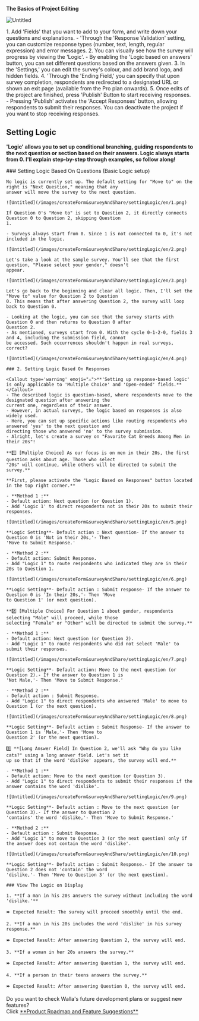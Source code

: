 
<Callout type='info' emoji="🔔">**The Basics of Project Editing**</Callout>

![Untitled](/images/createForm&surveyAndShare/settingLogic/en/0.png)

<Steps>
    1. Add 'Fields' that you want to add to your form, and write down your questions and explanations.
    - 'Through the 'Response Validation' setting, you can customize response types (number, text, length, regular
    expression) and error messages.
    2. You can visually see how the survey will progress by viewing the 'Logic'.
    - By enabling the 'Logic based on answers' button, you can set different questions based on the answers given.
    3. In the 'Settings,' you can edit the survey's colour, and add brand logo, and hidden fields.
    4. 'Through the 'Ending Field,' you can specify that upon survey completion, respondents are redirected to a
    designated URL or shown an exit page (available from the Pro plan onwards).
    5. Once edits of the project are finished, press 'Publish' Button to start receiving responses.
    - Pressing 'Publish' activates the 'Accept Responses' button, allowing respondents to submit their responses. You
    can deactivate the project if you want to stop receiving responses.
</Steps>

## Setting Logic

<Callout type='warning' emoji="⚠️">**'Logic' allows you to set up conditional branching, guiding respondents to the next
    question or section based on their answers. Logic always starts from 0. I'll explain step-by-step through examples,
    so follow along!**</Callout>

<Steps>
    ### Setting Logic Based On Questions (Basic Logic setup)

    No logic is currently set up. The default setting for "Move to" on the right is "Next Question," meaning that any
    answer will move the survey to the next question.

    ![Untitled](/images/createForm&surveyAndShare/settingLogic/en/1.png)

    If Question 0's "Move to" is set to Question 2, it directly connects Question 0 to Question 2, skipping Question
    1.

    - Surveys always start from 0. Since 1 is not connected to 0, it's not included in the logic.

    ![Untitled](/images/createForm&surveyAndShare/settingLogic/en/2.png)

    Let's take a look at the sample survey. You'll see that the first question, "Please select your gender," doesn't
    appear.

    ![Untitled](/images/createForm&surveyAndShare/settingLogic/en/3.png)

    Let's go back to the beginning and clear all logic. Then, I'll set the "Move to" value for Question 2 to Question
    0. This means that after answering Question 2, the survey will loop back to Question 0.

    - Looking at the logic, you can see that the survey starts with Question 0 and then returns to Question 0 after
    Question 2.
    - As mentioned, surveys start from 0. With the cycle 0-1-2-0, fields 3 and 4, including the submission field, cannot
    be accessed. Such occurrences shouldn't happen in real surveys, correct?

    ![Untitled](/images/createForm&surveyAndShare/settingLogic/en/4.png)

    ### 2. Setting Logic Based On Responses

    <Callout type='warning' emoji="⚠️">**'Setting up response-based logic' is only applicable to 'Multiple Choice' and 'Open-ended' fields.**</Callout>
    - The described logic is question-based, where respondents move to the designated question after answering the
    current one, regardless of their answer.
    - However, in actual surveys, the logic based on responses is also widely used.
    - Here, you can set up specific actions like routing respondents who answered 'yes' to the next question and
    directing those who answered 'no' to the survey submission.
    - Alright, let's create a survey on "Favorite Cat Breeds Among Men in their 20s"!

    **1️⃣ [Multiple Choice] As our focus is on men in their 20s, the first question asks about age. Those who select
    "20s" will continue, while others will be directed to submit the survey.**

    **First, please activate the "Logic Based on Responses" button located in the top right corner.**

    - **Method 1 :**
    - Default action: Next question (or Question 1).
    - Add 'Logic 1' to direct respondents not in their 20s to submit their responses.

    ![Untitled](/images/createForm&surveyAndShare/settingLogic/en/5.png)

    **Logic Setting**- Default action : Next question- If the answer to Question 0 is 'Not in their 20s,'- Then
    'Move to Submit Response.'

    - **Method 2 :**
    - Default action: Submit Response.
    - Add "Logic 1" to route respondents who indicated they are in their 20s to Question 1.

    ![Untitled](/images/createForm&surveyAndShare/settingLogic/en/6.png)

    **Logic Setting**- Default action : Submit response- If the answer to Question 0 is 'In their 20s,'- Then 'Move
    to Question 1' (or next question).

    **2️⃣ [Multiple Choice] For Question 1 about gender, respondents selecting "Male" will proceed, while those
    selecting "Female" or "Other" will be directed to submit the survey.**

    - **Method 1 :**
    - Default action: Next question (or Question 2).
    - Add "Logic 1" to route respondents who did not select 'Male' to submit their responses.

    ![Untitled](/images/createForm&surveyAndShare/settingLogic/en/7.png)

    **Logic Setting**- Default action: Move to the next question (or Question 2).- If the answer to Question 1 is
    'Not Male,'- Then 'Move to Submit Response.'

    - **Method 2 :**
    - Default action : Submit Response.
    - Add "Logic 1" to direct respondents who answered 'Male' to move to Question 1 (or the next question).

    ![Untitled](/images/createForm&surveyAndShare/settingLogic/en/8.png)

    **Logic Setting**- Default action : Submit Response- If the answer to Question 1 is 'Male,'- Then 'Move to
    Question 2' (or the next question).

    3️⃣ **[Long Answer Field] In Question 2, we'll ask "Why do you like cats?" using a long answer field. Let's set it
    up so that if the word 'dislike' appears, the survey will end.**

    - **Method 1 :**
    - Default action: Move to the next question (or Question 3).
    - Add "Logic 1" to direct respondents to submit their responses if the answer contains the word 'dislike'.

    ![Untitled](/images/createForm&surveyAndShare/settingLogic/en/9.png)

    **Logic Setting**- Default action : Move to the next question (or Question 3).- If the answer to Question 2
    'contains' the word 'dislike,'- Then 'Move to Submit Response.'

    - **Method 2 :**
    - Default action : Submit Response.
    - Add "Logic 1" to move to Question 3 (or the next question) only if the answer does not contain the word 'dislike'.

    ![Untitled](/images/createForm&surveyAndShare/settingLogic/en/10.png)

    **Logic Setting**- Default action : Submit Response.- If the answer to Question 2 does not 'contain' the word
    'dislike,'- Then 'Move to Question 3' (or the next question).

    ### View The Logic on Display

    1. **If a man in his 20s answers the survey without including the word 'dislike.'**

    ⏩ Expected Result: The survey will proceed smoothly until the end.

    2. **If a man in his 20s includes the word 'dislike' in his survey response.**

    ⏩ Expected Result: After answering Question 2, the survey will end.

    3. **If a woman in her 20s answers the survey.**

    ⏩ Expected Result: After answering Question 1, the survey will end.

    4. **If a person in their teens answers the survey.**

    ⏩ Expected Result: After answering Question 0, the survey will end.

</Steps>

<Callout type='info' emoji="🔔">
    Do you want to check Walla's future development plans or suggest new features? <br/>Click <a
    href='https://app.walla.my/support/featureRequest'
    target="_blank"
    rel="noopener noreferrer"
    style={{textDecoration: 'underline'}}>**Product
    Roadmap and Feature Suggestions**</a>
</Callout>
